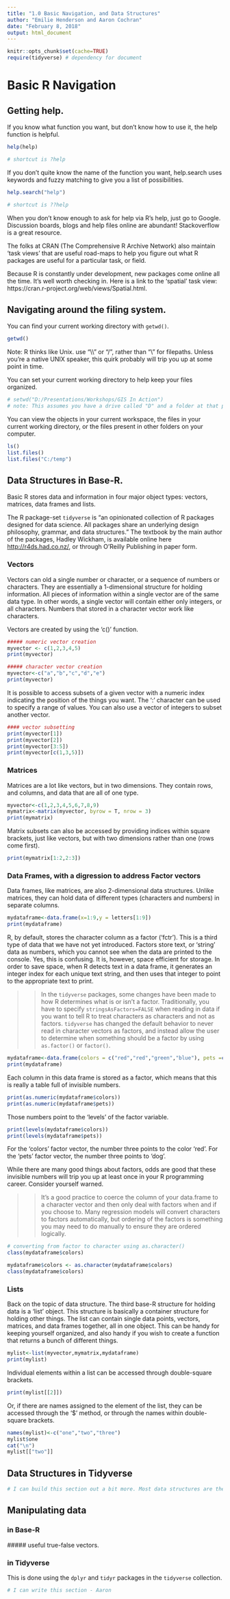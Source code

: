 ---
title: "1.0 Basic Navigation, and Data Structures"
author: "Emilie Henderson and Aaron Cochran"
date: "February 8, 2018"
output: html_document
---


```{r setup, include=FALSE}
knitr::opts_chunk$set(cache=TRUE)
require(tidyverse) # dependency for document
```

# Basic R Navigation
## Getting help.

If you know what function you want, but  don't know how to use it, the help function is helpful.

```{r}
help(help)

# shortcut is ?help
```


If you don't quite know the name of the function you want, help.search uses keywords and fuzzy matching to give you a list of possibilities. 

```{r}
help.search("help")

# shortcut is ??help
```


When you don't know enough to ask for help via R's help, just go to Google.  Discussion boards, blogs and help files online are abundant! Stackoverflow is a great resource. 

The folks at CRAN (The Comprehensive R Archive Network) also maintain 'task views' that are useful road-maps to help you figure out what R packages are useful for a particular task, or field.

Because R is constantly under development, new packages come online all the time.  It's well worth checking in.  Here is a link to the 'spatial' task view: https://cran.r-project.org/web/views/Spatial.html.



## Navigating around the filing system.

You can find your current working directory with `getwd()`.

```{r}
getwd()
```

Note: R thinks like Unix.  use "\\\\" or "/", rather than "\\" for filepaths.  Unless you're a native UNIX speaker, this quirk probably will trip you up at some point in time.

You can set your current working directory to help keep your files organized. 

```{r}
# setwd("D:/Presentations/Workshops/GIS In Action") 
# note: This assumes you have a drive called "D" and a folder at that path. If you don't, this code chunk will fail. I commented out the code to allow it to run for me. - Aaron
```

You can view the objects in your current workspace, the files in your current working directory, or the files present in other folders on your computer. 

```{r}
ls()
list.files()
list.files("C:/temp")
```

## Data Structures in Base-R.
Basic R stores data and information in four major object types: vectors, matrices, data frames and lists.

The R package-set `tidyverse` is "an opinionated collection of R packages designed for data science. All packages share an underlying design philosophy, grammar, and data structures." The textbook by the main author of the packages, Hadley Wickham, is available online here <http://r4ds.had.co.nz/>, or through O'Reilly Publishing in paper form. 

### Vectors
Vectors can old a single number or character, or a sequence of numbers or characters.  They are essentially a 1-dimensional structure for holding information.  All pieces of information within a single vector are of the same data type.  In other words, a single vector will contain either only integers, or all characters.  Numbers that stored in a character vector work like characters.

Vectors are created by using the 'c()' function. 

```{r}
##### numeric vector creation
myvector <- c(1,2,3,4,5)
print(myvector)

##### character vector creation
myvector<-c("a","b","c","d","e")
print(myvector)
```


It is possible to access subsets of a given vector with a numeric index indicating the position of the things you want.  The ':' character can be used to specify a range of values.  You can also use a vector of integers to subset another vector.

```{r}
#### vector subsetting
print(myvector[1])
print(myvector[2])     
print(myvector[3:5])    
print(myvector[c(1,3,5)])   
```

### Matrices

Matrices are a lot like vectors, but in two dimensions.  They contain rows, and columns, and data that are all of one type. 

```{r}
myvector<-c(1,2,3,4,5,6,7,8,9)
mymatrix<-matrix(myvector, byrow = T, nrow = 3)
print(mymatrix)
```

Matrix subsets can also be accessed by providing indices within square brackets, just like vectors, but with two dimensions rather than one (rows come first).

```{r}
print(mymatrix[1:2,2:3])
```

### Data Frames, with a digression to address Factor vectors

Data frames, like matrices, are also 2-dimensional data structures.  Unlike matrices, they can hold data of different types (characters and numbers) in separate columns.


```{r}
mydataframe<-data.frame(x=1:9,y = letters[1:9])
print(mydataframe)
```

R, by default, stores the character column as a factor ('fctr'). This is a third type of data that we have not yet introduced.  Factors store text, or 'string' data as numbers, which you cannot see when the data are printed to the console. Yes, this is confusing.  It is, however, space efficient for storage.  In order to save space, when R detects text in a data frame, it generates an integer index for each unique text string, and then uses that integer to point to the appropriate text to print.

>> In the `tidyverse` packages, some changes have been made to how R determines what is or isn't a factor. Traditionally, you have to specify `stringsAsFactors=FALSE` when reading in data if you want to tell R to treat characters as characters and not as factors. `tidyverse` has changed the default behavior to never read in character vectors as factors, and instead allow the user to determine when something should be a factor by using `as.factor()` or `factor()`. 

```{r}
mydataframe<-data.frame(colors = c("red","red","green","blue"), pets =c("cat","dog","bird","dog"))
print(mydataframe)
```

Each column in this data frame is stored as a factor, which means that this is really a table full of invisible numbers.

```{r}
print(as.numeric(mydataframe$colors))
print(as.numeric(mydataframe$pets))
```
Those numbers point to the 'levels' of the factor variable.
```{r}
print(levels(mydataframe$colors))
print(levels(mydataframe$pets))
```
For the 'colors' factor vector, the number three points to the color 'red'.  For the 'pets' factor vector, the number three points to 'dog'.

While there are many good things about factors, odds are good that these invisible numbers will trip you up at least once in your R programming career.  Consider yourself warned.

>> It's a good practice to coerce the column of your data.frame to a character vector and then only deal with factors when and if you choose to. Many regression models will convert characters to factors automatically, but ordering of the factors is something you may need to do manually to ensure they are ordered logically. 

```{r}
# converting from factor to character using as.character()
class(mydataframe$colors)

mydataframe$colors <- as.character(mydataframe$colors)
class(mydataframe$colors)
```

### Lists

Back on the topic of data structure. The third base-R structure for holding data is a 'list' object.  This structure is basically a container structure for holding other things.  The list can contain single data points, vectors, matrices, and data frames together, all in one object.  This can be handy for keeping yourself organized, and also handy if you wish to create a function that returns a bunch of different things.

```{r}
mylist<-list(myvector,mymatrix,mydataframe)
print(mylist)
```

Individual elements within a list can be accessed through double-square brackets.

```{r}
print(mylist[[2]])
```

Or, if there are names assigned to the element of the list, they can be accessed through the '$' method, or through the names within double-square brackets.

```{r}
names(mylist)<-c("one","two","three")
mylist$one
cat("\n")
mylist[["two"]]
```
## Data Structures in Tidyverse

```{r}
# I can build this section out a bit more. Most data structures are the same but how they are evaluated by R changes under tidyverse. - Aaron. 
```


## Manipulating data
### in Base-R
  ##### useful true-false vectors.
  
### in Tidyverse

This is done using the `dplyr` and `tidyr` packages in the `tidyverse` collection. 
```{r}
# I can write this section - Aaron
```

